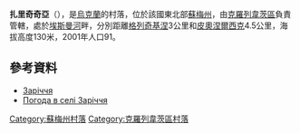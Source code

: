 {{coord|51|40|59|N|33|20|56|E|scale:100000_region:UA|display=title}}

'''扎里奇奇亞'''（{{lang-uk|Заріччя}}），是[[烏克蘭|烏克蘭]]的村落，位於該國東北部[[蘇梅州|蘇梅州]]，由[[克羅列韋茨區|克羅列韋茨區]]負責管轄，處於[[埃斯曼河_(傑斯納河支流)|埃斯曼河]]畔，分別距離[[格列奇基涅|格列奇基涅]]3公里和[[皮奧涅爾西克_(克羅列韋茨區)|皮奧涅爾西克]]4.5公里，海拔高度130米，2001年人口91。

==參考資料==
* [http://w1.c1.rada.gov.ua/pls/z7502/A005?rdat1=02.02.2010&rf7571=29210 Заріччя]{{dead link|date=2018年3月 |bot=InternetArchiveBot |fix-attempted=yes }}
* [http://weather.in.ua/ua/symskaja/8571 Погода в селі Заріччя] {{Wayback|url=http://weather.in.ua/ua/symskaja/8571 |date=20160305115007 }}

{{DEFAULTSORT:Заріччя}}
[[Category:蘇梅州村落|Category:蘇梅州村落]]
[[Category:克羅列韋茨區村落|Category:克羅列韋茨區村落]]


{{Sumy-geo-stub}}